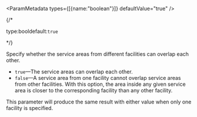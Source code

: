 
<ParamMetadata types={[{name:"boolean"}]} defaultValue="true" />

{/* <p class="space-x-2"><span class="font-sm text-color-3">type:bool</span><span class="font-bold text-[#6d29cc]">default:`true`</span></p> */}

Specify whether the service areas from different facilities can overlap each other.

-   `true`—The service areas can overlap each other.
-   `false`—A service area from one facility cannot overlap service areas from other facilities. With this option, the area inside any given service area is closer to the corresponding facility than any other facility. 

This parameter will produce the same result with either value when only one facility is specified.

